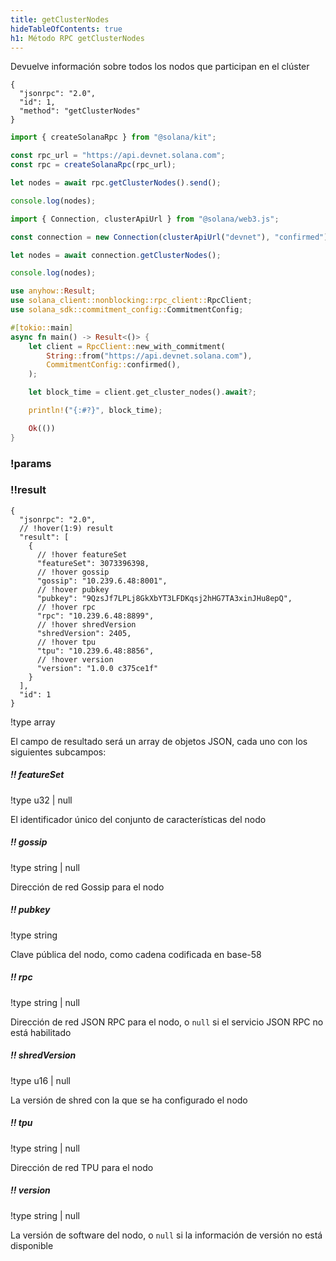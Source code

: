 ```yaml
---
title: getClusterNodes
hideTableOfContents: true
h1: Método RPC getClusterNodes
---
```


Devuelve información sobre todos los nodos que participan en el clúster

<APIMethod>

```jsonc !!request curl
{
  "jsonrpc": "2.0",
  "id": 1,
  "method": "getClusterNodes"
}
```

```ts !!request title="Kit"
import { createSolanaRpc } from "@solana/kit";

const rpc_url = "https://api.devnet.solana.com";
const rpc = createSolanaRpc(rpc_url);

let nodes = await rpc.getClusterNodes().send();

console.log(nodes);
```

```ts !!request title="web3.js"
import { Connection, clusterApiUrl } from "@solana/web3.js";

const connection = new Connection(clusterApiUrl("devnet"), "confirmed");

let nodes = await connection.getClusterNodes();

console.log(nodes);
```

```rs !!request title="Rust"
use anyhow::Result;
use solana_client::nonblocking::rpc_client::RpcClient;
use solana_sdk::commitment_config::CommitmentConfig;

#[tokio::main]
async fn main() -> Result<()> {
    let client = RpcClient::new_with_commitment(
        String::from("https://api.devnet.solana.com"),
        CommitmentConfig::confirmed(),
    );

    let block_time = client.get_cluster_nodes().await?;

    println!("{:#?}", block_time);

    Ok(())
}
```

### !params

### !!result

```jsonc !response
{
  "jsonrpc": "2.0",
  // !hover(1:9) result
  "result": [
    {
      // !hover featureSet
      "featureSet": 3073396398,
      // !hover gossip
      "gossip": "10.239.6.48:8001",
      // !hover pubkey
      "pubkey": "9QzsJf7LPLj8GkXbYT3LFDKqsj2hHG7TA3xinJHu8epQ",
      // !hover rpc
      "rpc": "10.239.6.48:8899",
      // !hover shredVersion
      "shredVersion": 2405,
      // !hover tpu
      "tpu": "10.239.6.48:8856",
      // !hover version
      "version": "1.0.0 c375ce1f"
    }
  ],
  "id": 1
}
```

!type array

El campo de resultado será un array de objetos JSON, cada uno con los siguientes
subcampos:

##### !! featureSet

!type u32 | null

El identificador único del conjunto de características del nodo

##### !! gossip

!type string | null

Dirección de red Gossip para el nodo

##### !! pubkey

!type string

Clave pública del nodo, como cadena codificada en base-58

##### !! rpc

!type string | null

Dirección de red JSON RPC para el nodo, o `null` si el servicio JSON RPC no está
habilitado

##### !! shredVersion

!type u16 | null

La versión de shred con la que se ha configurado el nodo

##### !! tpu

!type string | null

Dirección de red TPU para el nodo

##### !! version

!type string | null

La versión de software del nodo, o `null` si la información de versión no está
disponible

</APIMethod>
